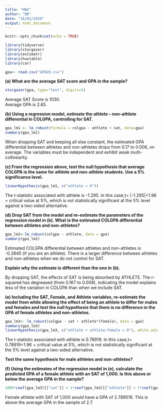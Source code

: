 ```yaml
---
title: "HW2"
author: "BR"
date: "16/02/2020"
output: html_document
---
```


```r
knitr::opts_chunk$set(echo = TRUE)

library(tidyverse)
library(stargazer)
library(estimatr)
library(huxtable)
library(car)

gpa<- read.csv("GPA20.csv") 
```

**(a) What are the average SAT score and GPA in the sample?**

```r
stargazer(gpa, type="text", digits=5)
```

Average SAT Score is 1030.    
Average GPA is 2.65.  

**(b) Using a regression model, estimate the athlete – non-athlete differential in COLGPA, controlling for SAT.**

```r
gpa_lm1 <- lm_robust(formula = colgpa ~ athlete + sat, data=gpa)
summary(gpa_lm1)
```

When dropping SAT and keeping all else constant, the estimated GPA differential between athletes and non-athletes drops from 0.17 to 0.006, on average. The variables must be independent and exhibit weak multi-collinearity.

**(c) From the regression above, test the null hypothesis that average COLGPA is the same for athlete and non-athlete students. Use a 5% significance level.**
```r
linearHypothesis(gpa_lm1, c("athlete = 0"))
```

The t-statistic associated with athlete is -1.295. In this case,t= |-1.295|<1.96 = critical value at 5%, which is not statistically significant at the 5% level against a two-sided alternative.   

**(d) Drop SAT from the model and re-estimate the parameters of the regression model in (b). What is the estimated COLGPA differential between athletes and non-athletes?**

```r
gpa_lm2<-lm_robust(colgpa ~ athlete, data = gpa)
summary(gpa_lm2)
```

Estimated COLGPA differential between athletes and non-athletes is -0.2845 (if you are an athlete). There is a larger difference between athletes and non-athletes when we do not control for SAT.   
 

**Explain why the estimate is different than the one in (b).**  

By dropping SAT, the effects of SAT is being absorbed by ATHLETE. The r-squared has degreased (from 0.167 to 0.008), indicating the model explains less of the variation in COLGPA than when we include SAT.  

**(e) Including the SAT, Female, and Athlete variables, re-estimate the model from while allowing the effect of being an athlete to differ for males and females and test the null hypothesis that there is no difference in the GPA of female athletes and non-athletes.**   

```r
gpa_lm3<- lm_robust(colgpa ~ sat + athlete*(female), data = gpa)
summary(gpa_lm3)
linearHypothesis(gpa_lm3, c("athlete + athlete:female = 0"), white.adjust="hc2")
```

The t-statistic associated with athlete is 0.78919. In this case,t= 0.78919<1.96 = critical value at 5%, which is not statistically significant at the 5% level against a two-sided alternative.  

**Test the same hypothesis for male athletes and non-athletes?**

**(f) Using the estimates of the regression model in (e), calculate the predicted GPA of a female athlete with an SAT of 1,000. Is this above or below the average GPA in the sample?**  

```r
1000*coef(gpa_lm3)[["sat"]] + 1*coef(gpa_lm3)[["athlete"]] + 1*coef(gpa_lm3)[["female"]] + 1*coef(gpa_lm3)[["athlete:female"]] + 1*coef(gpa_lm3)[[1]]
```

Female athlete with SAT of 1,000 would have a GPA of 2.789516. This is above the average GPA in the sample of 2.7.

